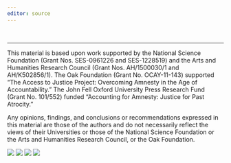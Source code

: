 ```yaml
---
editor: source
---
```


\

------------------------------------------------------------------------

This material is based upon work supported by the National Science Foundation (Grant Nos. SES-0961226 and SES-1228519) and the Arts and Humanities Research Council (Grant Nos. AH/1500030/1 and AH/K502856/1). The Oak Foundation (Grant No. OCAY-11-143) supported "The Access to Justice Project: Overcoming Amnesty in the Age of Accountability." The John Fell Oxford University Press Research Fund (Grant No. 101/552) funded "Accounting for Amnesty: Justice for Past Atrocity."

Any opinions, findings, and conclusions or recommendations expressed in this material are those of the authors and do not necessarily reflect the views of their Universities or those of the National Science Foundation or the Arts and Humanities Research Council, or the Oak Foundation.

[![](/images/nsf_logo.jpg){fig-alt="National Science Foundation"}](http://www.nsf.gov/) [![](/images/ahrc.jpg){fig-alt="Arts & Humanities Research Council"}](http://www.ahrc.ac.uk/Pages/Home.aspx) [![](/images/uofm.gif){fig-alt="University of Minnesota"}](http://www1.umn.edu/twincities/index.html) [![](/images/uoo.gif){fig-alt="University of Oxford"}](http://www.ox.ac.uk/)
